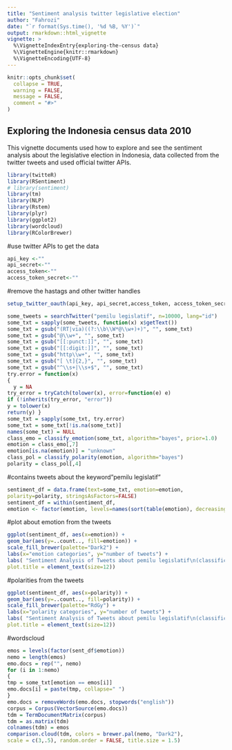 ```yaml
---
title: "Sentiment analysis twitter legislative election"
author: "Fahrozi" 
date: "`r format(Sys.time(), '%d %B, %Y')`"
output: rmarkdown::html_vignette
vignette: >
  %\VignetteIndexEntry{exploring-the-census data}
  %\VignetteEngine{knitr::rmarkdown}
  %\VignetteEncoding{UTF-8}
---
```


```r
knitr::opts_chunk$set(
  collapse = TRUE,
  warning = FALSE,
  message = FALSE,
  comment = "#>"
)
```

## Exploring the Indonesia census data 2010

This vignette documents used how to explore and see the sentiment analysis about the legislative election in Indonesia, data collected from the twitter tweets and used official twitter APIs.


```r

library(twitteR)
library(RSentiment)
# library(sentiment)
library(tm)
library(NLP)
library(Rstem)
library(plyr)
library(ggplot2)
library(wordcloud)
library(RColorBrewer)
```

#use twitter APIs to get the data
```r
api_key <-""
api_secret<-""
access_token<-""
access_token_secret<-""

```

#remove the hastags and other twitter handles
```r
setup_twitter_oauth(api_key, api_secret,access_token, access_token_secret)

some_tweets = searchTwitter("pemilu legislatif", n=10000, lang="id")
some_txt = sapply(some_tweets, function(x) x$getText())
some_txt = gsub("(RT|via)((?:\\b\\W*@\\w+)+)", "", some_txt)
some_txt = gsub("@\\w+", "", some_txt)
some_txt = gsub("[[:punct:]]", "", some_txt)
some_txt = gsub("[[:digit:]]", "", some_txt)
some_txt = gsub("http\\w+", "", some_txt)
some_txt = gsub("[ \t]{2,}", "", some_txt)
some_txt = gsub("^\\s+|\\s+$", "", some_txt)
try.error = function(x)
{
  y = NA
try_error = tryCatch(tolower(x), error=function(e) e)
if (!inherits(try_error, "error"))
y = tolower(x)
return(y) }
some_txt = sapply(some_txt, try.error)
some_txt = some_txt[!is.na(some_txt)]
names(some_txt) = NULL
class_emo = classify_emotion(some_txt, algorithm="bayes", prior=1.0)
emotion = class_emo[,7]
emotion[is.na(emotion)] = "unknown"
class_pol = classify_polarity(emotion, algorithm="bayes")
polarity = class_pol[,4]
```
#contains tweets about the keyword"pemilu legislatif"
```r
sentiment_df = data.frame(text=some_txt, emotion=emotion,
polarity=polarity, stringsAsFactors=FALSE)
sentiment_df = within(sentiment_df,
emotion <- factor(emotion, levels=names(sort(table(emotion), decreasing=TRUE))))
```

#plot about emotion from the tweets
```r
ggplot(sentiment_df, aes(x=emotion)) +
geom_bar(aes(y=..count.., fill=emotion)) +
scale_fill_brewer(palette="Dark2") +
labs(x="emotion categories", y="number of tweets") +
labs( "Sentiment Analysis of Tweets about pemilu legislatif\n(classification by emotion)",
plot.title = element_text(size=12))
```

#polarities from the tweets
```r
ggplot(sentiment_df, aes(x=polarity)) +
geom_bar(aes(y=..count.., fill=polarity)) +
scale_fill_brewer(palette="RdGy") +
labs(x="polarity categories", y="number of tweets") +
labs( "Sentiment Analysis of Tweets about pemilu legislatif\n(classification by emotion)",
plot.title = element_text(size=12))
```

#wordscloud
```r
emos = levels(factor(sent_df$emotion))
nemo = length(emos)
emo.docs = rep("", nemo)
for (i in 1:nemo)
{
tmp = some_txt[emotion == emos[i]]
emo.docs[i] = paste(tmp, collapse=" ")
}
emo.docs = removeWords(emo.docs, stopwords("english"))
corpus = Corpus(VectorSource(emo.docs))
tdm = TermDocumentMatrix(corpus)
tdm = as.matrix(tdm)
colnames(tdm) = emos
comparison.cloud(tdm, colors = brewer.pal(nemo, "Dark2"),
scale = c(3,.5), random.order = FALSE, title.size = 1.5)
```



